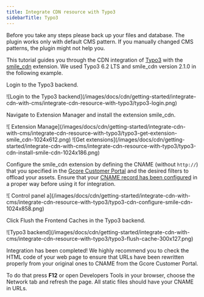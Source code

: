 ---
title: Integrate CDN resource with Typo3
sidebarTitle: Typo3
---

Before you take any steps please back up your files and database. The plugin works only with default CMS pattern. If you manually changed CMS patterns, the plugin might not help you.

This tutorial guides you through the CDN integration of [Typo3](https://typo3.org) with the [smile_cdn](https://typo3.org/extensions/repository/view/smile_cdn) extension. We used Typo3 6.2 LTS and smile_cdn version 2.1.0 in the following example.

Login to the Typo3 backend.


<Frame>![Login to the Typo3 backend](/images/docs/cdn/getting-started/integrate-cdn-with-cms/integrate-cdn-resource-with-typo3/typo3-login.png)</Frame>



Navigate to Extension Manager and install the extension smile_cdn.


<Frame>![ Extension Manage](/images/docs/cdn/getting-started/integrate-cdn-with-cms/integrate-cdn-resource-with-typo3/typo3-get-extension-smile_cdn-1024x612.png)</Frame>

 
<Frame>![Get extensions](/images/docs/cdn/getting-started/integrate-cdn-with-cms/integrate-cdn-resource-with-typo3/typo3-cdn-install-smile-cdn-1024x186.png)</Frame>



Configure the smile_cdn extension by defining the CNAME (without `http://`) that you specified in the [Gcore Customer Portal](https://accounts.gcore.com/reports/dashboard) and the desired filters to offload your assets. Ensure that your [CNAME record has been configured](/cdn/cdn-resource-options/general/create-and-set-a-custom-domain-for-the-content-delivery-via-cdn) in a proper way before using it for integration.


<Frame>![ Control panel a](/images/docs/cdn/getting-started/integrate-cdn-with-cms/integrate-cdn-resource-with-typo3/typo3-cdn-configure-smile-cdn-1024x858.png)</Frame>



Click Flush the Frontend Caches in the Typo3 backend.


<Frame>![Typo3 backend](/images/docs/cdn/getting-started/integrate-cdn-with-cms/integrate-cdn-resource-with-typo3/typo3-flush-cache-300x127.png)</Frame>



Integration has been completed! We highly recommend you to check the HTML code of your web page to ensure that URLs have been rewritten properly from your original ones to CNAME from the Gcore Customer Portal.

To do that press **F12** or open Developers Tools in your browser, choose the Network tab and refresh the page. All static files should have your CNAME in URLs.